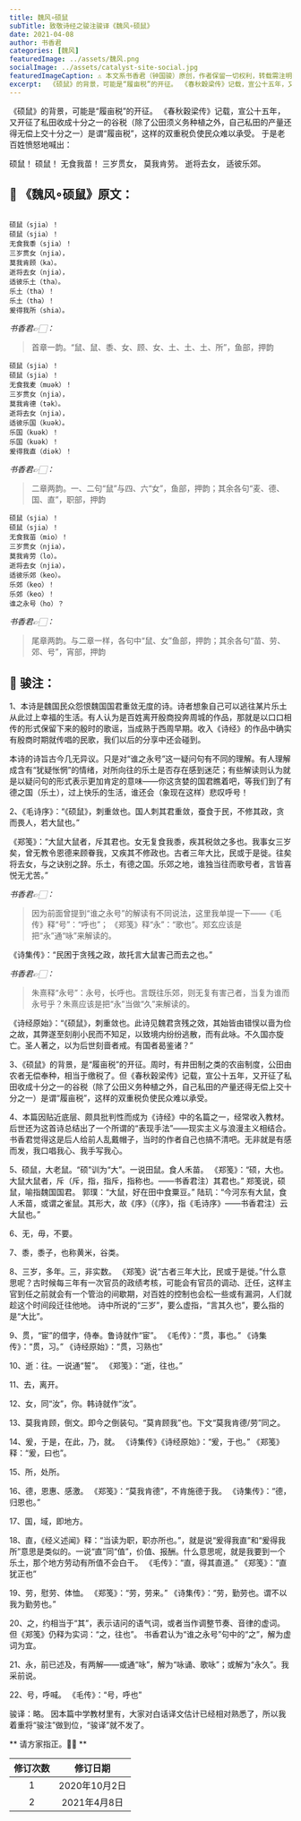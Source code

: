 ```yaml
---
title: 魏风∘硕鼠
subTitle: 致敬诗经之骏注骏译《魏风∘硕鼠》 
date: 2021-04-08 
author: 书香君
categories: [魏风]
featuredImage: ../assets/魏风.png
socialImage: ../assets/catalyst-site-social.jpg
featuredImageCaption: ⚠️️ 本文系书香君（钟国骏）原创，作者保留一切权利，转载需注明出处。
excerpt:  《硕鼠》的背景，可能是“履亩税”的开征。 《春秋穀梁传》记载，宣公十五年，又开征了私田收成十分之一的谷税（除了公田须义务种植之外，自己私田的产量还得无偿上交十分之一）是谓“履亩税”，这样的双重税负使民众难以承受。 于是老百姓愤怒地喊出：  硕鼠！ 硕鼠！ 无食我苗！ 三岁贯女， 
---
```


《硕鼠》的背景，可能是“履亩税”的开征。
《春秋穀梁传》记载，宣公十五年，又开征了私田收成十分之一的谷税（除了公田须义务种植之外，自己私田的产量还得无偿上交十分之一）是谓“履亩税”，这样的双重税负使民众难以承受。
于是老百姓愤怒地喊出：

硕鼠！
硕鼠！
无食我苗！
三岁贯女，
莫我肯劳。
逝将去女，
适彼乐郊。

## 🌼 《魏风∘硕鼠》原文：
```

硕鼠（sjia）！
硕鼠（sjia）！
无食我黍（sjia）！
三岁贯女（njia），
莫我肯顾（ka）。
逝将去女（njia），
适彼乐土（tha）。
乐土（tha）！
乐土（tha）！
爰得我所（shia）。

```
*书香君👉🏻：* 

> 首章一韵。“鼠、鼠、黍、女、顾、女、土、土、土、所”，鱼部，押韵

```
硕鼠（sjia）！
硕鼠（sjia）！
无食我麦（muək）！
三岁贯女（njia），
莫我肯德（tək）。
逝将去女（njia），
适彼乐国（kuək）。
乐国（kuək）！
乐国（kuək）！
爰得我直（diək）！

```
*书香君👉🏻：* 

> 二章两韵。一、二句“鼠”与四、六“女”，鱼部，押韵；其余各句“麦、德、国、直”，职部，押韵

```
硕鼠（sjia）！
硕鼠（sjia）！
无食我苗（mio）！
三岁贯女（njia），
莫我肯劳（lo）。
逝将去女（njia），
适彼乐郊（keo）。
乐郊（keo）！
乐郊（keo）！
谁之永号（ho）？

```
*书香君👉🏻：* 

> 尾章两韵。与二章一样，各句中“鼠、女”鱼部，押韵；其余各句“苗、劳、郊、号”，宵部，押韵

## 🍁️ 骏注：

1、本诗是魏国民众怨恨魏国国君重敛无度的诗。诗者想象自己可以逃往某片乐土从此过上幸福的生活。有人认为是百姓离开殷商投奔周城的作品，那就是以口口相传的形式保留下来的殷时的歌谣，当成熟于西周早期。收入《诗经》的作品中确实有殷商时期就传唱的民歌，我们以后的分享中还会碰到。

本诗的诗旨古今几无异议。只是对“谁之永号”这一疑问句有不同的理解。有人理解成含有“犹疑怅惘”的情绪，对所向往的乐土是否存在感到迷茫；有些解读则认为就是以疑问句的形式表示更加肯定的意味——你这贪婪的国君瞧着吧，等我们到了有德之国（乐土），过上快乐的生活，谁还会（象现在这样）悲叹呼号！

2、《毛诗序》：“《硕鼠》，刺重敛也。国人刺其君重敛，蚕食于民，不修其政，贪而畏人，若大鼠也。”

《郑笺》：“大鼠大鼠者，斥其君也。女无复食我黍，疾其税敛之多也。我事女三岁矣，曾无教令恩德来顾眷我，又疾其不修政也。古者三年大比，民或于是徙。往矣将去女，与之诀别之辞。乐土，有德之国。乐郊之地，谁独当往而歌号者，言皆喜悦无尤苦。”

*书香君👉🏻：* 

> 因为前面曾提到“谁之永号”的解读有不同说法，这里我单提一下——《毛传》释“号”：“呼也”；
《郑笺》释“永”：“歌也”。郑玄应该是把“永”通“咏”来解读的。

《诗集传》：“民困于贪残之政，故托言大鼠害己而去之也。”

*书香君👉🏻：* 

> 朱熹释“永号”：永号，长呼也。言既往乐郊，则无复有害己者，当复为谁而永号乎？朱熹应该是把“永”当做“久”来解读的。

《诗经原始》：“《硕鼠》，刺重敛也。此诗见魏君贪残之效，其始皆由错悮以啬为俭之故，其弊遂至刻削小民而不知足，以致境内纷纷逃散，而有此咏。不久国亦旋亡。圣人著之，以为后世刻啬者戒。有国者曷鉴诸？”

3、《硕鼠》的背景，是“履亩税”的开征。周时，有井田制之类的农亩制度，公田由农者无偿奉种，相当于缴税了。但《春秋穀梁传》记载，宣公十五年，又开征了私田收成十分之一的谷税（除了公田义务种植之外，自己私田的产量还得无偿上交十分之一）是谓“履亩税”，这样的双重税负使民众难以承受。

4、本篇因贴近底层、颇具批判性而成为《诗经》中的名篇之一，经常收入教材。后世还为这首诗总结出了一个所谓的“表现手法”——现实主义与浪漫主义相结合。书香君觉得这是后人给前人乱戴帽子，当时的作者自己也搞不清吧。无非就是有感而发，我口唱我心、我手写我心。

5、硕鼠，大老鼠。“硕”训为“大”。一说田鼠。食人禾苗。
《郑笺》：“硕，大也。大鼠大鼠者，斥（斥，指，指斥，指称也。——书香君注）其君也。”
郑笺说，硕鼠，喻指魏国国君。
郭璞：“大鼠，好在田中食粟豆。”
陆玑：“今河东有大鼠，食人禾苗，或谓之雀鼠。其形大，故《序》（《序》，指《毛诗序》——书香君注）云大鼠也。”

6、无，毋，不要。

7、黍，黍子，也称黄米，谷类。

8、三岁，多年。三，非实数。
《郑笺》说“古者三年大比，民或于是徙。”什么意思呢？古时候每三年有一次官员的政绩考核，可能会有官员的调动、迁任，这样主官到任之前就会有一个管治的间歇期，对百姓的控制也会松一些或有漏洞，人们就趁这个时间段迁往他地。
诗中所说的“三岁”，要么虚指，“言其久也”，要么指的是“大比”。

9、贯，“宦”的借字，侍奉。鲁诗就作“宦”。
《毛传》：“贯，事也。”
《诗集传》：“贯，习。”
《诗经原始》：“贯，习熟也”

10、逝：往。一说通“誓”。
《郑笺》：“逝，往也。”

11、去，离开。

12、女，同“汝”，你。韩诗就作“汝”。

13、莫我肯顾，倒文。即今之倒装句。“莫肯顾我”也。下文“莫我肯德/劳”同之。

14、爰，于是，在此，乃，就。
《诗集传》《诗经原始》：“爰，于也。”
《郑笺》释：“爰，曰也”。

15、所，处所。

16、德，恩惠、感激。
《郑笺》：“莫我肯德”，不肯施德于我。
《诗集传》：“德，归恩也。”

17、国，域，即地方。

18、直，《经义述闻》释：“当读为职，职亦所也。”，就是说“爰得我直”和“爰得我所”意思是类似的。一说“直”同“值”，价值、报酬。什么意思呢，就是我要到一个乐土，那个地方劳动有所值不会白干。
《毛传》：“直，得其直道。”
《郑笺》：“直犹正也”

19、劳，慰劳、体恤。
《郑笺》：“劳，劳来。”
《诗集传》：“劳，勤劳也。谓不以我为勤劳也。”

20、之，约相当于“其”，表示诘问的语气词，或者当作调整节奏、音律的虚词。
但《郑笺》仍释为实词：“之，往也”。
书香君认为“谁之永号”句中的“之”，解为虚词为宜。

21、永，前已述及，有两解——或通“咏”，解为“咏诵、歌咏”；或解为“永久”。我采前说。

22、号，呼喊。
《毛传》：“号，呼也”

骏译：略。
因本篇中学教材里有，大家对白话译文估计已经相对熟悉了，所以我着重将“骏注”做到位，“骏译”就不发了。

** 请方家指正。🙏🏻 **

| 修订次数      | 修订日期 | 
|   :----: |    :----:   | 
| 1    | 2020年10月2日       | 
| 2    | 2021年4月8日       | 
